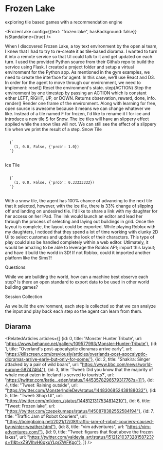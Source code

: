 

<Meta title="menu/organisms/frozen lake" />

# Frozen Lake

<Subtitle>exploring tile based games with a recommendation engine</Subtitle>

<FrozenLake config={{text: "frozen lake", hasBackground: false}} isStandalone={true} />

<Paragraph>
When I discovered <Link url="https://gym.openai.com/envs/FrozenLake-v0/">Frozen Lake</Link>, a <Link url="https://gym.openai.com/envs/#toy_text">toy text environment</Link> by the open ai team, I knew that I had to try to re-create it as tile-based <Link url='https://twitter.com/LootBndt/status/1406551232861413376'>diorama.</Link> I wanted to turn it into a remote service so that UI could talk to it and get updated on each turn.  
</Paragraph>
<Paragraph>
I used the provided Python source from their Github repo to build the service using Flask. I created a project folder and setup a virtual environment for the Python app.
</Paragraph>
<Paragraph>
As mentioned in the <Link url="https://github.com/openai/gym#examples">gym examples</Link>, we need to create the interface for agent. In this case, we'll use React and D3.
</Paragraph>
<Paragraph>
In order for the agent to move through our environment, we need to implement:
</Paragraph>
<List>
  <ListItem>
    <Paragraph><Bold>reset()</Bold> Reset the environment's state.</Paragraph>
  </ListItem>
  <ListItem>
    <Paragraph><Bold>step(ACTION)</Bold> Step the environment by one timestep by passing an ACTION which is constant either LEFT, RIGHT, UP, or DOWN. Returns observation, reward, done, info. 
    </Paragraph>
  </ListItem>
  <ListItem>
    <Paragraph>
    <Bold>render()</Bold> Render one frame of the environment.
    </Paragraph>
  </ListItem>
</List>
<Paragraph>
  Along with learning for free, open source is awesome because it means we can change whatever we like. Instead of a tile named F for frozen, I'd like to rename it I for ice and introduce a new tile S for Snow. The ice tiles will have an slippery effect applied while the snow tiles will not. 
</Paragraph>
<Paragraph>We can still see the effect of a slippery tile when we print the result of a step.
</Paragraph>
<Paragraph>
Snow Tile
<pre>
<code className="language-javascript">
  {`
    (1, 0.0, False, {'prob': 1.0})
  `}
</code>
</pre>
</Paragraph>
<Paragraph>
Ice Tile
<pre>
<code className="language-javascript">
  {`
    (1, 0.0, False, {'prob': 0.33333333})
  `}
</code>
</pre>
</Paragraph>
<Paragraph>With a snow tile, the agent has 100% chance of advancing to the next tile that it selected, however, with the ice tile, there is 33% change of slipping off and landing on undesired tile. 
</Paragraph>

<Paragraph>
I'd like to share a link with my daughter for her access on her iPad. The link would launch an editor and lead her through the process of selecting and laying out buildings in grid. Once the layout is complete, the layout could be exported.  
</Paragraph>

<Paragraph>
While playing Roblox with my daughters, I noticed that they spend a lot of time working with clunky 2D UI to select customes and update the look of their characters. This type of play could also be handled completely within a web editor.
</Paragraph>

<Paragraph>
Utlimately, it would be amazing to be able to leverage the Roblox API; import this layout; and have it build the world in 3D!
If not Roblox, could it imported another platform like the Sims?! 
</Paragraph>

<SubHeadline>Questions</SubHeadline>

<Paragraph>
While we are building the world, how can a machine best observe each step?  
</Paragraph>

<Paragraph>
Is there an open standard to export data to be used in other world building games? 
</Paragraph>

<SubHeadline>Session Collection</SubHeadline>

<Paragraph>
As we build the environment, each step is collected so that we can analyze the input and play back each step so the agent can learn from them.
</Paragraph>


<h2>Diarama</h2>

<RelatedArticles articles={[
    {id: 0, title: 'Monster Hunter Tribute', url: 'https://www.behance.net/gallery/109577993/Monster-Hunter-Tribute'},
    {id: 1, title: "Overland's post-apocalyptic dioramas arrive early", url: 'https://killscreen.com/previously/articles/overlands-post-apocalyptic-dioramas-arrive-early-but-only-for-some/'},
    {id: 2, title: "Shakira: Singer attacked by a pair of wild boars", url: "https://www.bbc.com/news/world-europe-58747464"},
    {id: 3, title: 'Tweet: Did you know that the majority of whale meat eaten in Iceland is served to tourists?', url: 'https://twitter.com/katie__eden/status/1445357829657931776?s=11'},
    {id: 4, title: "Tweet: Raining outside", url: "https://twitter.com/MonsterIndieDev/status/1448306852438188033"},
    {id: 5, title: "Tweet: Shop UI", url: "https://twitter.com/mikixen_/status/1448121317534814210"},
    {id: 6, title: "Tweet: Frozen lake", url: "https://twitter.com/czepekumaps/status/1450878382552584194"},
    {id: 7, title: "Traffic Jam of Robot Couriers", url: "https://boingboing.net/2021/12/08/traffic-jam-of-robot-couriers-caused-by-winter-weather.html"},
    {id: 8, title: "vim adventures", url: "https://vim-adventures.com/"},
    {id: 9, title: "Tweet: figures that float above the frozen lakes", url: "https://twitter.com/valdevia_art/status/1512121037328158723?s=11&t=xZ9VIhyH6gxuYLprZWFKpg"},
]} />

